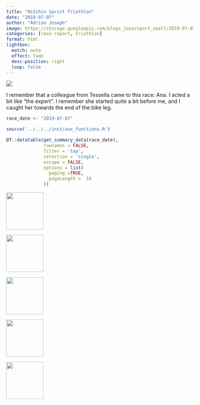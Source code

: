 ```yaml
---
title: "Hitchin Sprint Triathlon"
date: "2019-07-07"
author: "Adrian Joseph"
image: https://storage.googleapis.com/blogs_josa/sport_small/2019-07-07_HITCHIN_SPRINT_TRIATHLON/img/00.png
categories: [race report, triathlon]
format: html
lightbox:
  match: auto
  effect: fade
  desc-position: right
  loop: false
---
```

![](https://storage.googleapis.com/blogs_josa/sport_small/2019-07-07_HITCHIN_SPRINT_TRIATHLON/img/00.png)

I remember that a colleague from Tessella came to this race: Ana. I acted a bit like "the expert". I remember she started quite a bit before me, and I caught her towards the end of the bike leg.


```r
race_date <- "2019-07-07"

source('../../../inst/aux_functions.R')

DT::datatable(get_summary_data(race_date),
              rownames = FALSE,
              filter = 'top',
              selection = 'single',
              escape = FALSE,
              options = list(
                paging =TRUE,
                pageLength =  10
              ))
```


::: {layout-ncol=4}
![](https://storage.googleapis.com/blogs_josa/sport_small/2019-07-07_HITCHIN_SPRINT_TRIATHLON/img/00.png){ width="100" group="hi" }

![](https://storage.googleapis.com/blogs_josa/sport_small/2019-07-07_HITCHIN_SPRINT_TRIATHLON/img/01.png){ width="100" group="hi" }

![](https://storage.googleapis.com/blogs_josa/sport_small/2019-07-07_HITCHIN_SPRINT_TRIATHLON/img/02.png){ width="100" group="hi" }

![](https://storage.googleapis.com/blogs_josa/sport_small/2019-07-07_HITCHIN_SPRINT_TRIATHLON/img/03.png){ width="100" group="hi" }

![](https://storage.googleapis.com/blogs_josa/sport_small/2019-07-07_HITCHIN_SPRINT_TRIATHLON/img/04.png){ width="100" group="hi" }


:::
